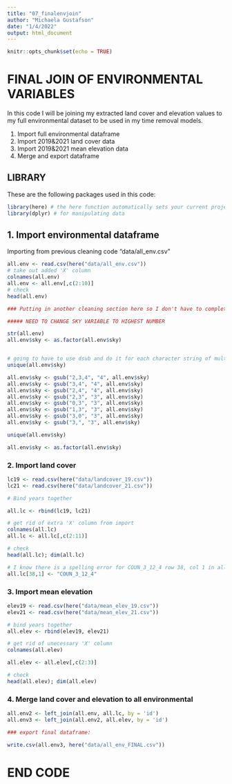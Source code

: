 ```yaml
---
title: "07_finalenvjoin"
author: "Michaela Gustafson"
date: "1/4/2022"
output: html_document
---
```


```r
knitr::opts_chunk$set(echo = TRUE)
```

# FINAL JOIN OF ENVIRONMENTAL VARIABLES

In this code I will be joining my extracted land cover and elevation values to my full environmental dataset to be used in my time removal models.


1. Import full environmental dataframe
2. Import 2019&2021 land cover data
3. Import 2019&2021 mean elevation data
4. Merge and export dataframe


## LIBRARY
These are the following packages used in this code:
```r
library(here) # the here function automatically sets your current project as your working directory
library(dplyr) # for manipulating data
```


## 1. Import environmental dataframe
Importing from previous cleaning code "data/all_env.csv"
```r
all.env <- read.csv(here("data/all_env.csv"))
# take out added 'X' column
colnames(all.env)
all.env <- all.env[,c(2:10)]
# check
head(all.env)

### Putting in another cleaning section here so I don't have to completely rerun like 6 other painstakingly long codes

##### NEED TO CHANGE SKY VARIABLE TO HIGHEST NUMBER

str(all.env)
all.env$sky <- as.factor(all.env$sky)


# going to have to use dsub and do it for each character string of multiple categories
unique(all.env$sky)

all.env$sky <- gsub("2,3,4", "4", all.env$sky)
all.env$sky <- gsub("3,4", "4", all.env$sky)
all.env$sky <- gsub("2,4", "4", all.env$sky)
all.env$sky <- gsub("2,3", "3", all.env$sky)
all.env$sky <- gsub("0,3", "3", all.env$sky)
all.env$sky <- gsub("1,3", "3", all.env$sky)
all.env$sky <- gsub("3,0", "3", all.env$sky)
all.env$sky <- gsub("3,", "3", all.env$sky)

unique(all.env$sky)

all.env$sky <- as.factor(all.env$sky)
```

### 2. Import land cover

```r
lc19 <- read.csv(here("data/landcover_19.csv"))
lc21 <- read.csv(here("data/landcover_21.csv"))

# Bind years together

all.lc <- rbind(lc19, lc21)

# get rid of extra 'X' column from import
colnames(all.lc)
all.lc <- all.lc[,c(2:11)]

# check
head(all.lc); dim(all.lc)

# I know there is a spelling error for COUN_3_12_4 row 38, col 1 in all.lc dataframe
all.lc[38,1] <- "COUN_3_12_4"

```


### 3. Import mean elevation
```r
elev19 <- read.csv(here("data/mean_elev_19.csv"))
elev21 <- read.csv(here("data/mean_elev_21.csv"))

# bind years together
all.elev <- rbind(elev19, elev21)

# get rid of unecessary 'X' column
colnames(all.elev)

all.elev <- all.elev[,c(2:3)]

# check
head(all.elev); dim(all.elev)

```


### 4. Merge land cover and elevation to all environmental

```r
all.env2 <- left_join(all.env, all.lc, by = 'id')
all.env3 <- left_join(all.env2, all.elev, by = 'id')

### export final dataframe:

write.csv(all.env3, here("data/all_env_FINAL.csv"))
```


# END CODE



